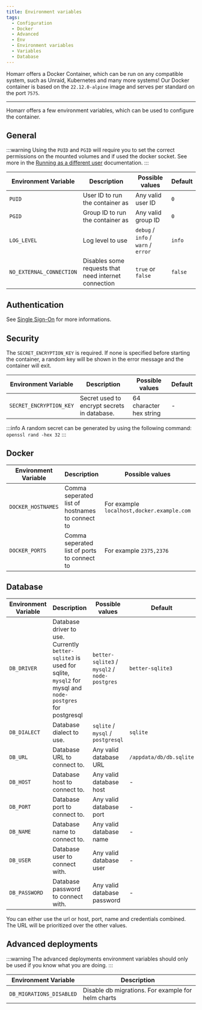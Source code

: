 ```yaml
---
title: Environment variables
tags:
  - Configuration
  - Docker
  - Advanced
  - Env
  - Environment variables
  - Variables
  - Database
---
```


Homarr offers a Docker Container, which can be run on any compatible system, such as Unraid, Kubernetes and many more systems! Our Docker container is based on the ``22.12.0-alpine`` image and serves per standard on the port `7575`.

---

Homarr offers a few environment variables, which can be used to configure the container.

## General

:::warning
Using the `PUID` and `PGID` will require you to set the correct permissions on the mounted volumes and if used the docker socket. See more in the [Running as a different user](/docs/advanced/running-as-different-user) documentation.
:::

| Environment Variable     | Description | Possible values | Default |
| ------------------------ | ----------- | --------------- | ------- |
| ``PUID``                 | User ID to run the container as | Any valid user ID | ``0`` |
| ``PGID``                 | Group ID to run the container as | Any valid group ID | ``0`` |
| ``LOG_LEVEL``           | Log level to use | ``debug`` / ``info`` / ``warn`` / ``error`` | ``info`` |
| ``NO_EXTERNAL_CONNECTION`` | Disables some requests that need internet connection | `true` or `false` | `false` |



## Authentication

See [Single Sign-On](/docs/advanced/single-sign-on) for more informations.

## Security

The `SECRET_ENCRYPTION_KEY` is required. If none is specified before starting the container, a random key will be shown in the error message and the container will exit.

| Environment Variable     | Description | Possible values | Default |
| ------------------------ | ----------- | --------------- | ------- |
| ``SECRET_ENCRYPTION_KEY``  | Secret used to encrypt secrets in database. | 64 character hex string | - |

:::info
A random secret can be generated by using the following command: `openssl rand -hex 32`
:::

## Docker

| Environment Variable     | Description | Possible values | Default |
| ------------------------ | ----------- | --------------- | ------- |
| ``DOCKER_HOSTNAMES``          | Comma seperated list of hostnames to connect to | For example `localhost,docker.example.com` | - |
| ``DOCKER_PORTS``             | Comma seperated list of ports to connect to | For example `2375,2376` | - |

## Database
| Environment Variable     | Description | Possible values | Default |
| ------------------------ | ----------- | --------------- | ------- |
| ``DB_DRIVER``            | Database driver to use. Currently `better-sqlite3` is used for sqlite, `mysql2` for mysql and `node-postgres` for postgresql | ``better-sqlite3`` / ``mysql2`` /  ``node-postgres`` | ``better-sqlite3`` |
| ``DB_DIALECT``           | Database dialect to use. | ``sqlite`` / ``mysql`` / ``postgresql``  | ``sqlite`` |
| ``DB_URL`` | Database URL to connect to. | Any valid database URL | ``/appdata/db/db.sqlite`` | 
| ``DB_HOST`` | Database host to connect to. | Any valid database host | - |
| ``DB_PORT`` | Database port to connect to. | Any valid database port | - |
| ``DB_NAME`` | Database name to connect to. | Any valid database name | - |
| ``DB_USER`` | Database user to connect with. | Any valid database user | - |
| ``DB_PASSWORD`` | Database password to connect with. | Any valid database password | - |

You can either use the url or host, port, name and credentials combined. The URL will be prioritized over the other values.



## Advanced deployments

:::warning
The advanced deployments environment variables should only be used if you know what you are doing.
:::

| Environment Variable     | Description |
| ------------------------ | ----------- |
| ``DB_MIGRATIONS_DISABLED`` | Disable db migrations. For example for helm charts |